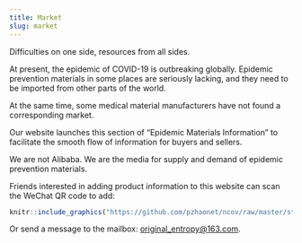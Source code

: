 ```yaml
---
title: Market
slug: market
---
```


Difficulties on one side, resources from all sides.

At present, the epidemic of COVID-19 is outbreaking globally. Epidemic prevention materials in some places are seriously lacking, and they need to be imported from other parts of the world.

At the same time, some medical material manufacturers have not found a corresponding market.

Our website launches this section of "Epidemic Materials Information" to facilitate the smooth flow of information for buyers and sellers.

We are not Alibaba. We are the media for supply and demand of epidemic prevention materials.

Friends interested in adding product information to this website can scan the WeChat QR code to add:

```r
knitr::include_graphics("https://github.com/pzhaonet/ncov/raw/master/static/ads/oe_wechat.png")
```


Or send a message to the mailbox: <original_entropy@163.com>.

